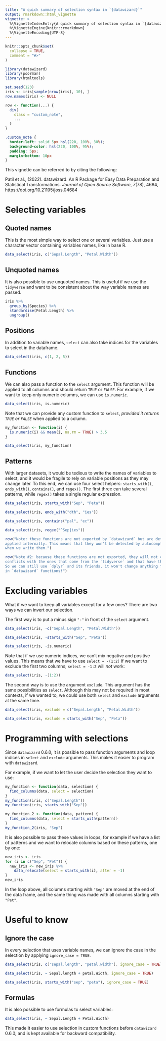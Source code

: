 ```yaml
---
title: "A quick summary of selection syntax in `{datawizard}`"
output: rmarkdown::html_vignette
vignette: >
  %\VignetteIndexEntry{A quick summary of selection syntax in `{datawizard}`}
  %\VignetteEngine{knitr::rmarkdown}
  %\VignetteEncoding{UTF-8}
---
```


```r
knitr::opts_chunk$set(
  collapse = TRUE,
  comment = "#>"
)
```

```r
library(datawizard)
library(poorman)
library(htmltools)

set.seed(123)
iris <- iris[sample(nrow(iris), 10), ]
row.names(iris) <- NULL

row <- function(...) {
  div(
    class = "custom_note",
    ...
  )
}
```

```css
.custom_note {
  border-left: solid 5px hsl(220, 100%, 30%);
  background-color: hsl(220, 100%, 95%);
  padding: 5px;
  margin-bottom: 10px
}
```

This vignette can be referred to by citing the following:

Patil et al., (2022). datawizard: An R Package for Easy Data Preparation and Statistical Transformations. *Journal of Open Source Software*, *7*(78), 4684, https://doi.org/10.21105/joss.04684

# Selecting variables

## Quoted names

This is the most simple way to select one or several variables. Just use a character
vector containing variables names, like in base R.

```r
data_select(iris, c("Sepal.Length", "Petal.Width"))
```

## Unquoted names

It is also possible to use unquoted names. This is useful if we use the `tidyverse`
and want to be consistent about the way variable names are passed.

```r
iris %>%
  group_by(Species) %>%
  standardise(Petal.Length) %>%
  ungroup()
```


## Positions

In addition to variable names, `select` can also take indices for the variables 
to select in the dataframe.

```r
data_select(iris, c(1, 2, 5))
```


## Functions

We can also pass a function to the `select` argument. This function will be applied
to all columns and should return `TRUE` or `FALSE`. For example, if we want to 
keep only numeric columns, we can use `is.numeric`.

```r
data_select(iris, is.numeric)
```

Note that we can provide any custom function to `select`, *provided it returns `TRUE` or `FALSE`* when applied to a column.

```r
my_function <- function(i) {
  is.numeric(i) && mean(i, na.rm = TRUE) > 3.5
}

data_select(iris, my_function)
```


## Patterns

With larger datasets, it would be tedious to write the names of variables to select,
and it would be fragile to rely on variable positions as they may change later. 
To this end, we can use four select helpers: `starts_with()`, `ends_with()`,
`contains()`, and `regex()`. The first three can take several patterns, while
`regex()` takes a single regular expression.
 
```r
data_select(iris, starts_with("Sep", "Peta"))

data_select(iris, ends_with("dth", "ies"))

data_select(iris, contains("pal", "ec"))

data_select(iris, regex("^Sep|ies"))
```

```r
row("Note: these functions are not exported by `datawizard` but are detected and
applied internally. This means that they won't be detected by autocompletion
when we write them.")
```

```r
row("Note #2: because these functions are not exported, they will not create
conflicts with the ones that come from the `tidyverse` and that have the same name.
So we can still use `dplyr` and its friends, it won't change anything for selection
in `datawizard` functions!")
```


# Excluding variables

What if we want to keep all variables except for a few ones? There are two ways
we can invert our selection.

The first way is to put a minus sign `"-"` in front of the `select` argument.

```r
data_select(iris, -c("Sepal.Length", "Petal.Width"))

data_select(iris, -starts_with("Sep", "Peta"))

data_select(iris, -is.numeric)
```

Note that if we use numeric indices, we can't mix negative and positive values. 
This means that we have to use `select = -(1:2)` if we want to exclude the first
two columns; `select = -1:2` will *not* work:

```r
data_select(iris, -(1:2))
```

The second way is to use the argument `exclude`. This argument has the same 
possibilities as `select`. Although this may not be required in most contexts, 
if we wanted to, we could use both `select` and `exclude` arguments at the same 
time.

```r
data_select(iris, exclude = c("Sepal.Length", "Petal.Width"))

data_select(iris, exclude = starts_with("Sep", "Peta"))
```



# Programming with selections

Since `datawizard` 0.6.0, it is possible to pass function arguments and loop indices
in `select` and `exclude` arguments. This makes it easier to program with
`datawizard`.

For example, if we want to let the user decide the selection they want to use:

```r
my_function <- function(data, selection) {
  find_columns(data, select = selection)
}
my_function(iris, c("Sepal.Length"))
my_function(iris, starts_with("Sep"))

my_function_2 <- function(data, pattern) {
  find_columns(data, select = starts_with(pattern))
}
my_function_2(iris, "Sep")
```

It is also possible to pass these values in loops, for example if we have a list 
of patterns and we want to relocate columns based on these patterns, one by one:

```r
new_iris <- iris
for (i in c("Sep", "Pet")) {
  new_iris <- new_iris %>%
    data_relocate(select = starts_with(i), after = -1)
}
new_iris
```

In the loop above, all columns starting with `"Sep"` are moved at the end of the
data frame, and the same thing was made with all columns starting with `"Pet"`.



# Useful to know

## Ignore the case

In every selection that uses variable names, we can ignore the case in the 
selection by applying `ignore_case = TRUE`.

```r
data_select(iris, c("sepal.length", "petal.width"), ignore_case = TRUE)

data_select(iris, ~ Sepal.length + petal.Width, ignore_case = TRUE)

data_select(iris, starts_with("sep", "peta"), ignore_case = TRUE)
```

## Formulas

It is also possible to use formulas to select variables:

```r
data_select(iris, ~ Sepal.Length + Petal.Width)
```

This made it easier to use selection in custom functions before `datawizard` 
0.6.0, and is kept available for backward compatibility. 

